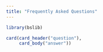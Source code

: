 ```yaml
---
title: "Frequently Asked Questions"
---
```



```r
library(bslib)
```


```r
card(card_header("question"),
	 card_body("answer"))
```

